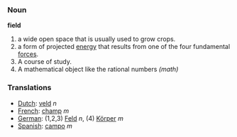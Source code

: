 === Noun ===

'''field'''

#a wide open space that is usually used to grow crops.
#a form of projected [[energy]] that results from one of the four fundamental [[force]]s.
#A course of study.
#A mathematical object like the rational numbers ''(math)''

=== Translations ===
*[[Dutch]]: [[veld]] ''n''
*[[French]]: [[champ]] ''m''
*[[German]]: (1,2,3) [[Feld]] ''n'', (4) [[Körper]] ''m''
*[[Spanish]]: [[campo]] ''m''